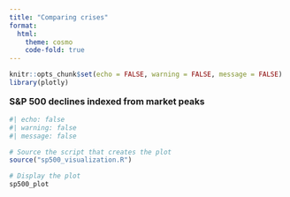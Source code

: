```yaml
---
title: "Comparing crises"
format: 
  html:
    theme: cosmo
    code-fold: true
---
```


```r
knitr::opts_chunk$set(echo = FALSE, warning = FALSE, message = FALSE)
library(plotly)
```

::: {style="font-size: 12pt; font-weight: bold; margin-bottom: 10px; margin-top: 0px"}
S&P 500 declines indexed from market peaks
:::

```r
#| echo: false
#| warning: false
#| message: false

# Source the script that creates the plot
source("sp500_visualization.R")

# Display the plot
sp500_plot
```
